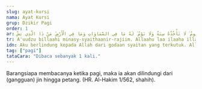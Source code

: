 ```yaml
---
slug: ayat-kursi
nama: Ayat Kursi
grup: Dzikir Pagi
order: 1
ar: أَعُوذُ بِاللَّهِ مِنَ الشَّيْطَانِ الرَّجِيمِ. اللَّهُ لَا إِلَٰهَ إِلَّا هُوَ الْحَيُّ الْقَيُّومُ ۚ لَا تَأْخُذُهُ سِنَةٌ وَلَا نَوْمٌ ۚ لَهُ مَا فِي السَّمَاوَاتِ وَمَا فِي الْأَرْضِ ۗ مَنْ ذَا الَّذِي يَشْfَعُ عِنْدَهُ إِلَّا بِإِذْنِهِ ۚ يَعْلَمُ مَا بَيْنَ أَيْدِيهِمْ وَمَا خَلْfَهُمْ ۖ وَلَا يُحِيطُونَ بِشَيْءٍ مِنْ عِلْمِهِ إِلَّا بِمَا شَاءَ ۚ وَسِعَ كُرْسِيُّهُ السَّمَاوَاتِ وَالْأَرْضَ ۖ وَلَا يَئُودُهُ حِفْظُهُمَا ۚ وَهُوَ الْعَلِيُّ الْعَظِيمُ.
tr: A'uudzu billaahi minasy-syaithaanir-rajiim. Allaahu laa ilaaha illaa huw, al-hayyul-qayyum, laa ta'khudzuhu sinatuw wa laa na'um, lahu maa fis-samaawaati wa maa fil-arḍ, man dzalladzii yasyfa'u 'indahu illaa bi'idznih, ya'lamu maa baina aidiihim wa maa khalfahum, wa laa yuhiituna bisyai'im min 'ilmihii illaa bimaa syaa', wasi'a kursiyyuhus-samaawaati wal-ard, wa laa ya'uduhu hifduhumaa, wa huwal-'aliyyul-'adhiim.
idn: Aku berlindung kepada Allah dari godaan syaitan yang terkutuk. Allah tidak ada Ilah (yang berhak disembah) melainkan Dia Yang Hidup kekal lagi terus menerus mengurus (makhluk-Nya); tidak mengantuk dan tidak tidur. Kepunyaan-Nya apa yang di langit dan di bumi. Siapakah yang dapat memberi syafa'at di sisi Allah tanpa izin-Nya. Allah mengetahui apa-apa yang di hadapan mereka dan di belakang mereka, dan mereka tidak mengetahui apa-apa dari ilmu Allah melainkan apa yang dikehendaki-Nya. Kursi Allah meliputi langit dan bumi. Dan Allah tidak merasa berat memelihara keduanya, dan Allah Maha Tinggi lagi Maha Besar.
tag: ["pagi"]
tataCara: "Dibaca sebanyak 1 kali."
---
```


Barangsiapa membacanya ketika pagi, maka ia akan dilindungi dari (gangguan) jin hingga petang. (HR. Al-Hakim 1/562, shahih).
